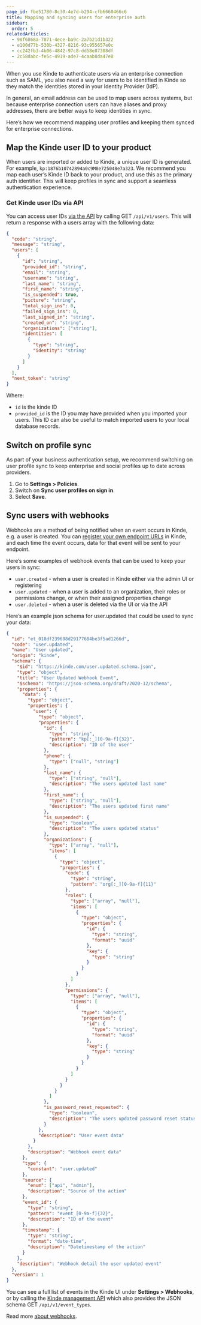 ```yaml
---
page_id: fbe51780-8c30-4e7d-b294-cfb6660466c6
title: Mapping and syncing users for enterprise auth
sidebar:
  order: 5
relatedArticles:
  - 98f6868a-7871-4ece-ba9c-2a7b21d1b322
  - e100d77b-530b-4327-8216-93c955657e0c
  - cc242fb3-4b06-4842-97c8-dd58e87308df
  - 2c58dabc-fe5c-4919-ade7-4caab8da47e8
---
```


When you use Kinde to authenticate users via an enterprise connection such as SAML, you also need a way for users to be identified in Kinde so they match the identities stored in your Identity Provider (IdP).

In general, an email address can be used to map users across systems, but because enterprise connection users can have aliases and proxy addresses, there are better ways to keep identities in sync.

Here’s how we recommend mapping user profiles and keeping them synced for enterprise connections.

## Map the Kinde user ID to your product

When users are imported or added to Kinde, a unique user ID is generated. For example, `kp:1876b10742894a0c9M8e725048e7a323`. We recommend you map each user’s Kinde ID back to your product, and use this as the primary auth identifier. This will keep profiles in sync and support a seamless authentication experience.

### Get Kinde user IDs via API

You can access user IDs [via the API](https://kinde.com/api/docs/#list-users) by calling GET `/api/v1/users`. This will return a response with a users array with the following data:

```json
{
  "code": "string",
  "message": "string",
  "users": [
    {
      "id": "string",
      "provided_id": "string",
      "email": "string",
      "username": "string",
      "last_name": "string",
      "first_name": "string",
      "is_suspended": true,
      "picture": "string",
      "total_sign_ins": 0,
      "failed_sign_ins": 0,
      "last_signed_in": "string",
      "created_on": "string",
      "organizations": ["string"],
      "identities": [
        {
          "type": "string",
          "identity": "string"
        }
      ]
    }
  ],
  "next_token": "string"
}
```

Where:

- `id` is the kinde ID
- `provided_id` is the ID you may have provided when you imported your users. This ID can also be useful to match imported users to your local database records.

## Switch on profile sync

As part of your business authentication setup, we recommend switching on user profile sync to keep enterprise and social profiles up to date across providers.

1. Go to **Settings > Policies**.
2. Switch on **Sync user profiles on sign in**.
3. Select **Save**.

## Sync users with webhooks

Webhooks are a method of being notified when an event occurs in Kinde, e.g. a user is created. You can [register your own endpoint URLs](/integrate/webhooks/add-manage-webhooks/) in Kinde, and each time the event occurs, data for that event will be sent to your endpoint.

Here’s some examples of webhook events that can be used to keep your users in sync:

- `user.created` - when a user is created in Kinde either via the admin UI or registering
- `user.updated` - when a user is added to an organization, their roles or permissions change, or when their assigned properties change
- `user.deleted` - when a user is deleted via the UI or via the API

Here’s an example json schema for user.updated that could be used to sync your data:

```json
{
  "id": "et_018df239698d29177684be3f5ad1266d",
  "code": "user.updated",
  "name": "User updated",
  "origin": "kinde",
  "schema": {
    "$id": "https://kinde.com/user.updated.schema.json",
    "type": "object",
    "title": "User Updated Webhook Event",
    "$schema": "https://json-schema.org/draft/2020-12/schema",
    "properties": {
      "data": {
        "type": "object",
        "properties": {
          "user": {
            "type": "object",
            "properties": {
              "id": {
                "type": "string",
                "pattern": "kp[:_][0-9a-f]{32}",
                "description": "ID of the user"
              },
              "phone": {
                "type": ["null", "string"]
              },
              "last_name": {
                "type": ["string", "null"],
                "description": "The users updated last name"
              },
              "first_name": {
                "type": ["string", "null"],
                "description": "The users updated first name"
              },
              "is_suspended": {
                "type": "boolean",
                "description": "The users updated status"
              },
              "organizations": {
                "type": ["array", "null"],
                "items": [
                  {
                    "type": "object",
                    "properties": {
                      "code": {
                        "type": "string",
                        "pattern": "org[:_][0-9a-f]{11}"
                      },
                      "roles": {
                        "type": ["array", "null"],
                        "items": [
                          {
                            "type": "object",
                            "properties": {
                              "id": {
                                "type": "string",
                                "format": "uuid"
                              },
                              "key": {
                                "type": "string"
                              }
                            }
                          }
                        ]
                      },
                      "permissions": {
                        "type": ["array", "null"],
                        "items": [
                          {
                            "type": "object",
                            "properties": {
                              "id": {
                                "type": "string",
                                "format": "uuid"
                              },
                              "key": {
                                "type": "string"
                              }
                            }
                          }
                        ]
                      }
                    }
                  }
                ]
              },
              "is_password_reset_requested": {
                "type": "boolean",
                "description": "The users updated password reset status"
              }
            },
            "description": "User event data"
          }
        },
        "description": "Webhook event data"
      },
      "type": {
        "constant": "user.updated"
      },
      "source": {
        "enum": ["api", "admin"],
        "description": "Source of the action"
      },
      "event_id": {
        "type": "string",
        "pattern": "event_[0-9a-f]{32}",
        "description": "ID of the event"
      },
      "timestamp": {
        "type": "string",
        "format": "date-time",
        "description": "Datetimestamp of the action"
      }
    },
    "description": "Webhook detail the user updated event"
  },
  "version": 1
}
```

You can see a full list of events in the Kinde UI under **Settings > Webhooks**, or by calling the [Kinde management API](https://kinde.com/api/docs/#kinde-management-api-webhooks) which also provides the JSON schema GET `/api/v1/event_types`.

Read more [about webhooks](/integrate/webhooks/about-webhooks/).
